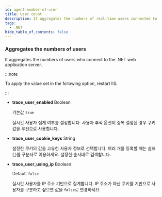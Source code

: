 ```yaml
---
id: agent-number-of-user
title: User count
description: It aggregates the numbers of real-time users connected to WAS.
tags:
  - .NET
hide_table_of_contents: false
---
```


### Aggregates the numbers of users

It aggregates the numbers of users who connect to the .NET web application server.

:::note

To apply the value set in the following option, restart IIS.

:::

-   **trace_user_enabled** <span class='type'>Boolean</span>

    기본값 `true`

    실시간 사용자 집계 여부를 설정합니다. 사용자 추적 옵션이 중복 설정된 경우 쿠키값을 우선으로 사용합니다.

-   **trace_user_cookie_keys** <span class='type'>String</span>

    설정한 쿠키의 값을 고유한 사용자 정보로 선택합니다. 여러 개를 등록할 때는 쉼표(,)를 구분자로 이용하세요. 설정한 순서대로 검색합니다.

-   **trace_user_using_ip** <span class='type'>Boolean</span>

    Default `false`

    실시간 사용자를 IP 주소 기반으로 집계합니다. IP 주소가 아닌 쿠키를 기반으로 사용자를 구분하고 싶으면 값을 `false`로 변경하세요.
